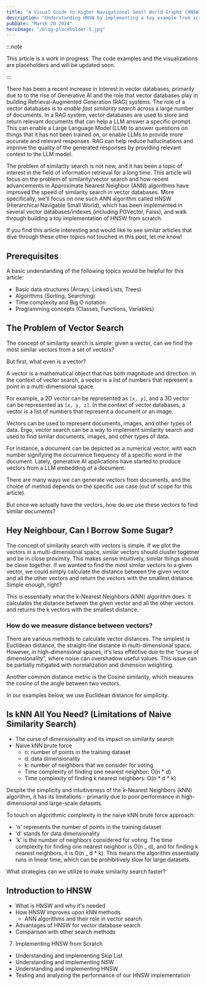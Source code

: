 ```yaml
---
title: "A Visual Guide to Higher Navigational Small World Graphs (HNSW) and How It Makes Vector Search Faster"
description: "Understanding HNSW by implementing a toy example from scratch"
pubDate: "March 20 2024"
heroImage: "/blog-placeholder-5.jpg"
---
```



<article className="prose lg:prose-xl">

:::note

This article is a work in progress. The code examples and the visualizations are placeholders and will be updated soon.

:::

<DisplayNSWGraph client:load />

There has been a recent increase in interest in vector databases, primarily due to to the rise of Generative AI and the role that vector databases play
in building Retrieval-Augmented Generation (RAG) systems. The role of a vector databases is to _enable fast similarity search_
across a large number of documents. In a RAG system, vector databases are used to store and return relevant documents that can help a LLM answer a specific prompt.
This can enable a Large Language Model (LLM) to answer questions on things that it has not been trained on, or enable LLMs to provide more accurate and relevant responses.
RAG can help reduce hallucinations and improve the quality of the generated responses by providing relevant context to the LLM model.

The problem of similarity search is not new, and it has been a topic of interest in the field of information retrieval for a long time.
This article will focus on the problem of similarity/vector search and how recent advancements in Approximate Nearest Neighbor (ANN)
algorithms have improved the speed of similarity search in vector databases. More specifically, we'll focus on one such ANN algorithm called HNSW (Hierarchical Navigable Small World), which has been implemented in several vector databases/indexes (including PGVector, Faiss), and walk through building a toy implementation of HNSW from scratch.

If you find this article interesting and would like to see similar articles that dive through these other topics not touched in this post, let me know!

## Prerequisites

A basic understanding of the following topics would be helpful for this article:

- Basic data structures (Arrays, Linked Lists, Trees)
- Algorithms (Sorting, Searching)
- Time complexity and Big O notation
- Programming concepts (Classes, Functions, Variables)

## The Problem of Vector Search

The concept of similarity search is simple: given a vector, can we find the most similar vectors from a set of vectors?

But first, what even is a vector?

A vector is a mathematical object that has both magnitude and direction. In the context of vector search, a vector is a list of numbers that represent a point in a multi-dimensional space.

For example, a 2D vector can be represented as `[x, y]`, and a 3D vector can be represented as `[x, y, z]`. In the context of vector databases, a vector is a list of numbers that represent a document or an image.

Vectors can be used to represent documents, images, and other types of data. Ergo, vector search can be a way to implement similarity search and used to find similar documents, images, and other types of data.

For instance, a document can be depicted as a numerical vector, with each number signifying the occurrence frequency of a specific word in the document. Lately, generative AI applications have started to produce vectors from a LLM embedding of a document.

There are many ways we can generate vectors from documents, and the choice of method depends on the specific use case (out of scope for this article).

But once we actually have the vectors, how do we use these vectors to find similar documents?

## Hey Neighbour, Can I Borrow Some Sugar?

The concept of similarity search with vectors is simple. If we plot the vectors in a multi-dimensional space, similar vectors should cluster togetner and be in close proximity. This makes sense intuitively, similar things should be close together. If we wanted to find the most similar vectors to a given vector, we could simply calculate the distance between the given vector and all the other vectors and return the vectors with the smallest distance. Simple enough, right?

This is essentially what the k-Nearest Neighbors (kNN) algorithm does. It calculates the distance between the given vector and all the other vectors and returns the k vectors with the smallest distance.

### How do we measure distance between vectors?

There are various methods to calculate vector distances. The simplest is Euclidean distance, the straight-line distance in multi-dimensional space. However, in high-dimensional spaces, it's less effective due to the "curse of dimensionality", where noise can overshadow useful values. This issue can be partially mitigated with normalization and dimension weighting.

Another common distance metric is the Cosine similarity, which measures the cosine of the angle between two vectors.

In our examples below, we use Euclidean distance for simplicity.

## Is kNN All You Need? (Limitations of Naive Similarity Search)

- The curse of dimensionality and its impact on similarity search
- Naive kNN brute force
  - n: number of points in the training dataset
  - d: data dimensionality
  - k: number of neighbors that we consider for voting
  - Time complexity of finding one nearest neighbor: O(n \* d)
  - Time complexity of finding k nearest neighbors: O(n \* d \* k)

Despite the simplicity and intuitiveness of the k-Nearest Neighbors (kNN) algorithm, it has its limitations - primarily due to poor performance in high-dimensional and large-scale datasets.

To touch on algorithmic complexity in the naive kNN brute force approach:

- 'n' represents the number of points in the training dataset
- 'd' stands for data dimensionality
- 'k' is the number of neighbors considered for voting. The time complexity for finding
  one nearest neighbor is O(n _ d), and for finding k nearest neighbors, it is O(n _ d \* k). This means the algorithm
  essentially runs in linear time, which can be prohibitively slow for large datasets.

What strategies can we utilize to make similarity search faster?

## Introduction to HNSW

- What is HNSW and why it's needed
- How HNSW improves upon kNN methods
  - ANN algorithms and their role in vector search
- Advantages of HNSW for vector database search
- Comparison with other search methods

7. Implementing HNSW from Scratch

- Understanding and implementing Skip List
- Understanding and implementing NSW
- Understanding and implementing HNSW
- Testing and analyzing the performance of our HNSW implementation

</article>
